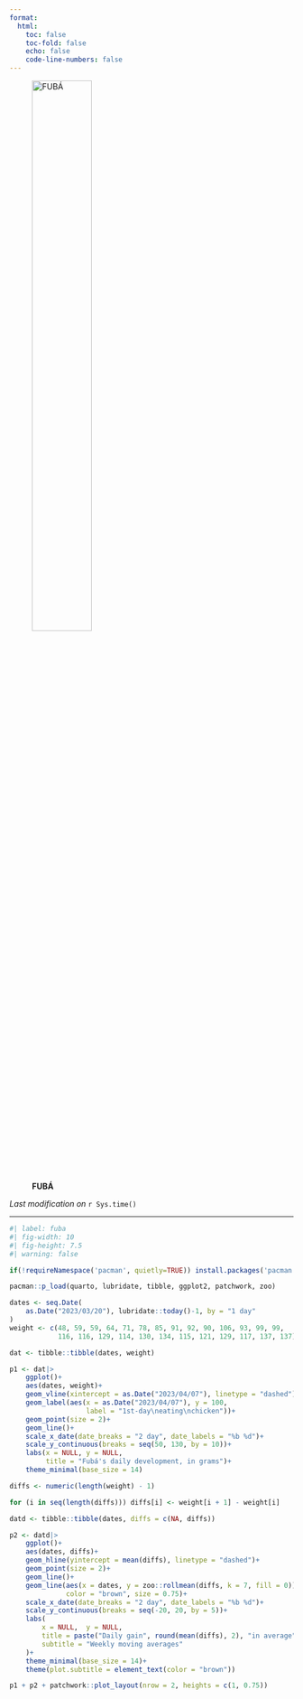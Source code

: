 ```yaml
---
format:
  html:
    toc: false
    toc-fold: false
    echo: false
    code-line-numbers: false
---
```


![**FUBÁ**](fuba.jpeg){width=50% fig-align="left"}

*Last modification on* `r Sys.time()`

***

```r
#| label: fuba
#| fig-width: 10
#| fig-height: 7.5
#| warning: false

if(!requireNamespace('pacman', quietly=TRUE)) install.packages('pacman')

pacman::p_load(quarto, lubridate, tibble, ggplot2, patchwork, zoo)

dates <- seq.Date(
    as.Date("2023/03/20"), lubridate::today()-1, by = "1 day"
)
weight <- c(48, 59, 59, 64, 71, 78, 85, 91, 92, 90, 106, 93, 99, 99,
            116, 116, 129, 114, 130, 134, 115, 121, 129, 117, 137, 137)

dat <- tibble::tibble(dates, weight)

p1 <- dat|>
    ggplot()+
    aes(dates, weight)+
    geom_vline(xintercept = as.Date("2023/04/07"), linetype = "dashed")+
    geom_label(aes(x = as.Date("2023/04/07"), y = 100,
                   label = "1st-day\neating\nchicken"))+
    geom_point(size = 2)+
    geom_line()+
    scale_x_date(date_breaks = "2 day", date_labels = "%b %d")+
    scale_y_continuous(breaks = seq(50, 130, by = 10))+
    labs(x = NULL, y = NULL,
         title = "Fubá's daily development, in grams")+
    theme_minimal(base_size = 14)

diffs <- numeric(length(weight) - 1)

for (i in seq(length(diffs))) diffs[i] <- weight[i + 1] - weight[i]

datd <- tibble::tibble(dates, diffs = c(NA, diffs))

p2 <- datd|>
    ggplot()+
    aes(dates, diffs)+
    geom_hline(yintercept = mean(diffs), linetype = "dashed")+
    geom_point(size = 2)+
    geom_line()+
    geom_line(aes(x = dates, y = zoo::rollmean(diffs, k = 7, fill = 0)),
              color = "brown", size = 0.75)+
    scale_x_date(date_breaks = "2 day", date_labels = "%b %d")+
    scale_y_continuous(breaks = seq(-20, 20, by = 5))+
    labs(
        x = NULL,  y = NULL,
        title = paste("Daily gain", round(mean(diffs), 2), "in average"),
        subtitle = "Weekly moving averages"
    )+
    theme_minimal(base_size = 14)+
    theme(plot.subtitle = element_text(color = "brown"))

p1 + p2 + patchwork::plot_layout(nrow = 2, heights = c(1, 0.75))

```
